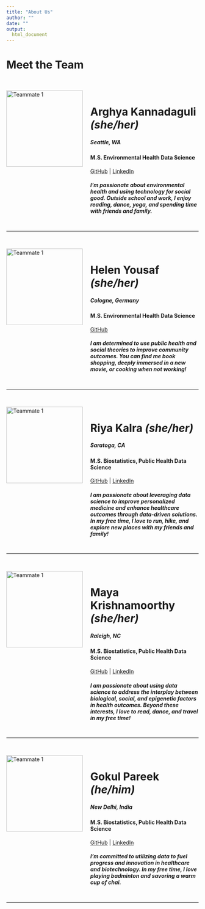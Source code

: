 ```yaml
---
title: "About Us"
author: ""
date: ""
output:
  html_document 
---
```


# **Meet the Team**

<br> 

```{=html}
<div style="display: flex; align-items: flex-start; margin-bottom: 20px;">
  <img src="images/arghya.jpg" alt="Teammate 1" style="width: 200px; margin-right: 20px;">
  <div>
    <h1>Arghya Kannadaguli <i>(she/her)</i></h1>
      <h5>Seattle, WA</h5>
      <h4><b>M.S. Environmental Health Data Science</b></h4>
  
      <p>
        <a href="https://github.com/ak5357">GitHub</a> | 
        <a href="https://www.linkedin.com/in/arghya-k/">LinkedIn</a>
      </p>
  
      <p>
      <h5>I’m passionate about environmental health and using technology for social good. Outside school and work, I enjoy reading, dance, yoga, and spending time with friends and family.</h5>
      </p>
  </div>
</div> 
```

---

<br> 

```{=html}
<div style="display: flex; align-items: flex-start; margin-bottom: 20px;">
  <img src="images/helen.jpg" alt="Teammate 1" style="width: 200px; margin-right: 20px;">
  <div>
    <h1>Helen Yousaf <i>(she/her)</i></h1>
      <h5>Cologne, Germany</h5>
      <h4><b>M.S. Environmental Health Data Science</b></h4>
  
      <p>
        <a href="https://github.com/hy-3213">GitHub</a>
      </p>
  
      <p>
      <h5>I am determined to use public health and social theories to improve community outcomes. You can find me book shopping, deeply immersed in a new movie, or cooking when not working!</h5>
      </p>
  </div>
</div> 
```

---

<br> 

```{=html}
<div style="display: flex; align-items: flex-start; margin-bottom: 20px;">
  <img src="images/riya.jpg" alt="Teammate 1" style="width: 200px; margin-right: 20px;">
  <div>
    <h1>Riya Kalra <i>(she/her)</i></h1>
      <h5>Saratoga, CA</h5>
      <h4><b>M.S. Biostatistics, Public Health Data Science</b></h4>
  
      <p>
        <a href="https://github.com/rkalra3000">GitHub</a> | 
        <a href="https://www.linkedin.com/in/riya-kalra/">LinkedIn</a>
      </p>
  
      <p>
      <h5>I am passionate about leveraging data science to improve personalized medicine and enhance healthcare outcomes through data-driven solutions. In my free time, I love to run, hike, and explore new places with my friends and family!</h5>
      </p>
  </div>
</div> 
```

---

<br> 

```{=html}
<div style="display: flex; align-items: flex-start; margin-bottom: 20px;">
  <img src="images/maya.jpg" alt="Teammate 1" style="width: 200px; margin-right: 20px;">
  <div>
    <h1>Maya Krishnamoorthy <i>(she/her)</i></h1>
      <h5>Raleigh, NC</h5>
      <h4><b>M.S. Biostatistics, Public Health Data Science</b></h4>
  
      <p>
        <a href="https://github.com/mayakrish85">GitHub</a> | 
        <a href="http://www.linkedin.com/in/mayakrishn">LinkedIn</a>
      </p>
  
      <p>
      <h5>I am passionate about using data science to address the interplay between biological, social, and epigenetic factors in health outcomes. Beyond these interests, I love to read, dance, and travel in my free time!</h5>
      </p>
  </div>
</div> 
```

---

<br> 

```{=html}
<div style="display: flex; align-items: flex-start; margin-bottom: 20px;">
  <img src="images/gokul.jpeg" alt="Teammate 1" style="width: 200px; margin-right: 20px;">
  <div>
    <h1>Gokul Pareek <i>(he/him)</i></h1>
      <h5>New Delhi, India</h5>
      <h4><b>M.S. Biostatistics, Public Health Data Science</b></h4>
  
      <p>
        <a href="https://github.com/gp021200">GitHub</a> | 
        <a href="www.linkedin.com/in/gokul-pareek">LinkedIn</a>
      </p>
  
      <p>
      <h5>I’m committed to utilizing data to fuel progress and innovation in healthcare and biotechnology. In my free time, I love playing badminton and savoring a warm cup of chai.</h5>
      </p>
  </div>
</div> 
```

---
